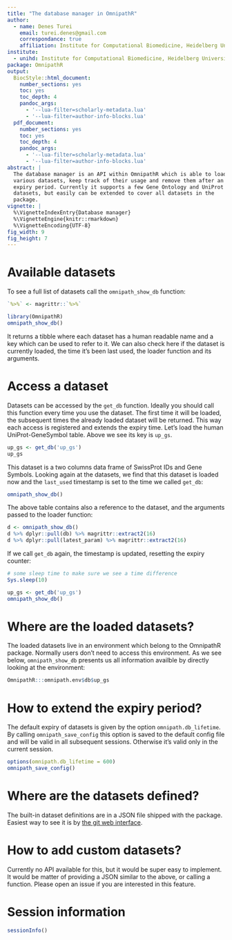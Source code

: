 ```yaml
---
title: "The database manager in OmnipathR"
author:
  - name: Denes Turei
    email: turei.denes@gmail.com
    correspondance: true
    affiliation: Institute for Computational Biomedicine, Heidelberg University
institute:
  - unihd: Institute for Computational Biomedicine, Heidelberg University
package: OmnipathR
output:
  BiocStyle::html_document:
    number_sections: yes
    toc: yes
    toc_depth: 4
    pandoc_args:
      - '--lua-filter=scholarly-metadata.lua'
      - '--lua-filter=author-info-blocks.lua'
  pdf_document:
    number_sections: yes
    toc: yes
    toc_depth: 4
    pandoc_args:
      - '--lua-filter=scholarly-metadata.lua'
      - '--lua-filter=author-info-blocks.lua'
abstract: |
  The database manager is an API within OmnipathR which is able to load
  various datasets, keep track of their usage and remove them after an
  expiry period. Currently it supports a few Gene Ontology and UniProt
  datasets, but easily can be extended to cover all datasets in the
  package.
vignette: |
  %\VignetteIndexEntry{Database manager}
  %\VignetteEngine{knitr::rmarkdown}
  %\VignetteEncoding{UTF-8}
fig_width: 9
fig_height: 7
---
```


# Available datasets

To see a full list of datasets call the `omnipath_show_db` function:

```r
`%>%` <- magrittr::`%>%`
```

```r
library(OmnipathR)
omnipath_show_db()
```

It returns a tibble where each dataset has a human readable name and a key
which can be used to refer to it. We can also check here if the dataset is
currently loaded, the time it's been last used, the loader function and its
arguments.

# Access a dataset

Datasets can be accessed by the `get_db` function. Ideally you should call
this function every time you use the dataset. The first time it will be
loaded, the subsequent times the already loaded dataset will be returned.
This way each access is registered and extends the expiry time. Let's load
the human UniProt-GeneSymbol table. Above we see its key is `up_gs`.

```r
up_gs <- get_db('up_gs')
up_gs
```

This dataset is a two columns data frame of SwissProt IDs and Gene Symbols.
Looking again at the datasets, we find that this dataset is loaded now and
the `last_used` timestamp is set to the time we called `get_db`:

```r
omnipath_show_db()
```

The above table contains also a reference to the dataset, and the arguments
passed to the loader function:

```r
d <- omnipath_show_db()
d %>% dplyr::pull(db) %>% magrittr::extract2(16)
d %>% dplyr::pull(latest_param) %>% magrittr::extract2(16)
```

If we call `get_db` again, the timestamp is updated, resetting the expiry
counter:

```r
# some sleep time to make sure we see a time difference
Sys.sleep(10)
```

```r
up_gs <- get_db('up_gs')
omnipath_show_db()
```

# Where are the loaded datasets?

The loaded datasets live in an environment which belong to the OmnipathR
package. Normally users don't need to access this environment. As we see
below, `omnipath_show_db` presents us all information availble by directly
looking at the environment:

```r
OmnipathR:::omnipath.env$db$up_gs
```

# How to extend the expiry period?

The default expiry of datasets is given by the option `omnipath.db_lifetime`.
By calling `omnipath_save_config` this option is saved to the default config
file and will be valid in all subsequent sessions. Otherwise it's valid only
in the current session.

```r
options(omnipath.db_lifetime = 600)
omnipath_save_config()
```

# Where are the datasets defined?

The built-in dataset definitions are in a JSON file shipped with the package.
Easiest way to see it is by [the git web interface][1].

# How to add custom datasets?

Currently no API available for this, but it would be super easy to implement.
It would be matter of providing a JSON similar to the above, or calling a
function. Please open an issue if you are interested in this feature.

# Session information

```r
sessionInfo()
```

[1]: https://github.com/saezlab/OmnipathR/blob/master/inst/db/db_def.json
